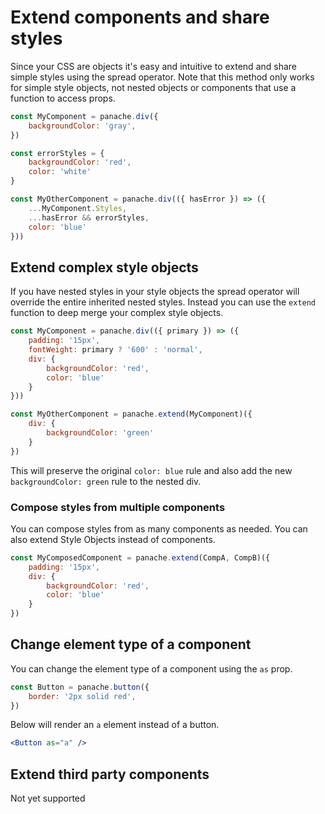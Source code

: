 
# Extend components and share styles

Since your CSS are objects it's easy and intuitive to extend and share simple styles using the spread operator. Note that this method only works for simple style objects, not nested objects or components that use a function to access props.

```jsx
const MyComponent = panache.div({
	backgroundColor: 'gray',
})

const errorStyles = {
	backgroundColor: 'red',
	color: 'white'
}

const MyOtherComponent = panache.div(({ hasError }) => ({
	...MyComponent.Styles,
	...hasError && errorStyles,
	color: 'blue'
}))
```

## Extend complex style objects

If you have nested styles in your style objects the spread operator will override the entire inherited nested styles. Instead you can use the `extend` function to deep merge your complex style objects.

```jsx
const MyComponent = panache.div(({ primary }) => ({
	padding: '15px',
	fontWeight: primary ? '600' : 'normal',
	div: {
		backgroundColor: 'red',
		color: 'blue'
	}
}))

const MyOtherComponent = panache.extend(MyComponent)({
	div: {
		backgroundColor: 'green'
	}
})
```

This will preserve the original `color: blue` rule and also add the new `backgroundColor: green` rule to the nested div.

### Compose styles from multiple components

You can compose styles from as many components as needed. You can also extend Style Objects instead of components.

```jsx
const MyComposedComponent = panache.extend(CompA, CompB)({
	padding: '15px',
	div: {
		backgroundColor: 'red',
		color: 'blue'
	}
})
```

## Change element type of a component

You can change the element type of a component using the `as` prop.

```jsx
const Button = panache.button({
	border: '2px solid red',
})
```

Below will render an `a` element instead of a button.

```jsx
<Button as="a" />
```

## Extend third party components

<Callout>
	Not yet supported
</Callout>

